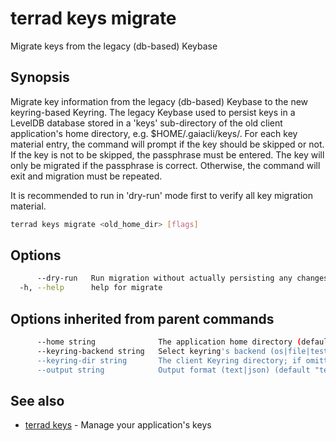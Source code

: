 # terrad keys migrate

Migrate keys from the legacy (db-based) Keybase

## Synopsis

Migrate key information from the legacy (db-based) Keybase to the new keyring-based Keyring.
The legacy Keybase used to persist keys in a LevelDB database stored in a 'keys' sub-directory of
the old client application's home directory, e.g. $HOME/.gaiacli/keys/.
For each key material entry, the command will prompt if the key should be skipped or not. If the key
is not to be skipped, the passphrase must be entered. The key will only be migrated if the passphrase
is correct. Otherwise, the command will exit and migration must be repeated.

It is recommended to run in 'dry-run' mode first to verify all key migration material.


```sh Terrad
terrad keys migrate <old_home_dir> [flags]
```

## Options

```sh Terrad
      --dry-run   Run migration without actually persisting any changes to the new Keybase
  -h, --help      help for migrate
```

## Options inherited from parent commands

```sh Terrad
      --home string              The application home directory (default "terra")
      --keyring-backend string   Select keyring's backend (os|file|test) (default "os")
      --keyring-dir string       The client Keyring directory; if omitted, the default 'home' directory will be used
      --output string            Output format (text|json) (default "text")
```

## See also

* [terrad keys](terrad_keys.mdx)	 - Manage your application's keys


